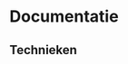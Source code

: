 # Documentatie

## Technieken


<Cards>
  <Card
    title="3D printen"
    href="/3d-printen"
  />
  <Card
    title="Lasersnijden"
    href="/lasersnijden"
  />
</Cards>
